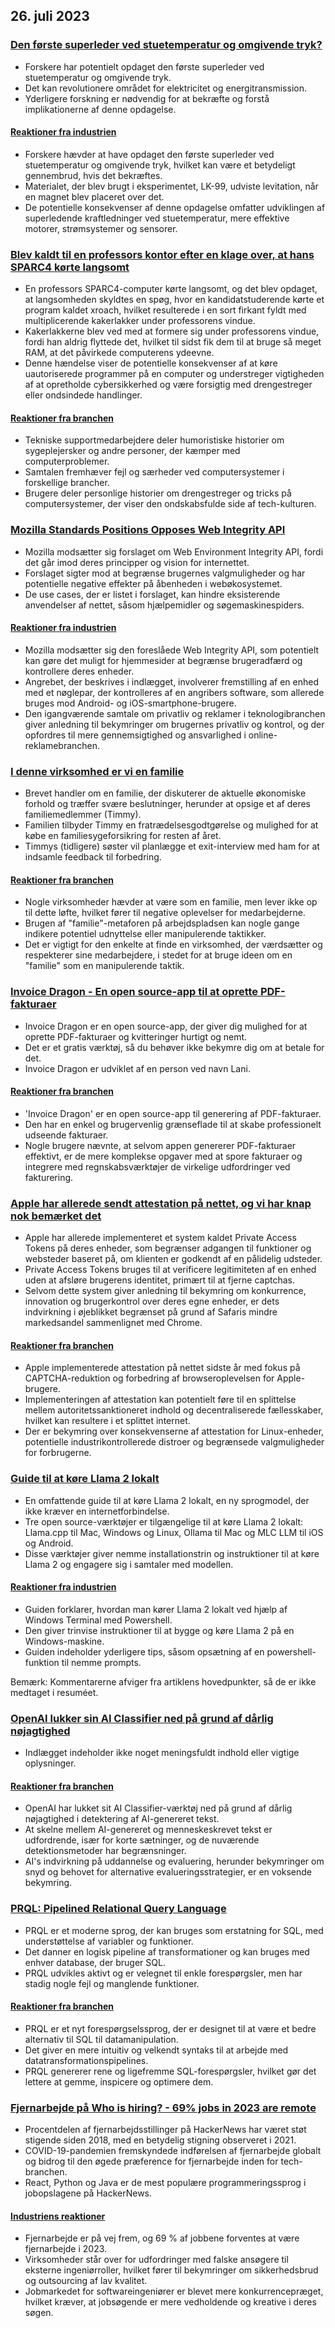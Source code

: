 

<CallToAction />

<Steps>

## 26. juli 2023

### [Den første superleder ved stuetemperatur og omgivende tryk?](https://arxiv.org/abs/2307.12008)

- Forskere har potentielt opdaget den første superleder ved stuetemperatur og omgivende tryk.
- Det kan revolutionere området for elektricitet og energitransmission.
- Yderligere forskning er nødvendig for at bekræfte og forstå implikationerne af denne opdagelse.

#### [Reaktioner fra industrien](http://news.ycombinator.com/item?id=36864624)

- Forskere hævder at have opdaget den første superleder ved stuetemperatur og omgivende tryk, hvilket kan være et betydeligt gennembrud, hvis det bekræftes.
- Materialet, der blev brugt i eksperimentet, LK-99, udviste levitation, når en magnet blev placeret over det.
- De potentielle konsekvenser af denne opdagelse omfatter udviklingen af superledende kraftledninger ved stuetemperatur, mere effektive motorer, strømsystemer og sensorer.

### [Blev kaldt til en professors kontor efter en klage over, at hans SPARC4 kørte langsomt](https://infosec.exchange/@paco/110772422266480371)

- En professors SPARC4-computer kørte langsomt, og det blev opdaget, at langsomheden skyldtes en spøg, hvor en kandidatstuderende kørte et program kaldet xroach, hvilket resulterede i en sort firkant fyldt med multiplicerende kakerlakker under professorens vindue.
- Kakerlakkerne blev ved med at formere sig under professorens vindue, fordi han aldrig flyttede det, hvilket til sidst fik dem til at bruge så meget RAM, at det påvirkede computerens ydeevne.
- Denne hændelse viser de potentielle konsekvenser af at køre uautoriserede programmer på en computer og understreger vigtigheden af at opretholde cybersikkerhed og være forsigtig med drengestreger eller ondsindede handlinger.

#### [Reaktioner fra branchen](http://news.ycombinator.com/item?id=36857314)

- Tekniske supportmedarbejdere deler humoristiske historier om sygeplejersker og andre personer, der kæmper med computerproblemer.
- Samtalen fremhæver fejl og særheder ved computersystemer i forskellige brancher.
- Brugere deler personlige historier om drengestreger og tricks på computersystemer, der viser den ondskabsfulde side af tech-kulturen.

### [Mozilla Standards Positions Opposes Web Integrity API](https://github.com/mozilla/standards-positions/issues/852)

- Mozilla modsætter sig forslaget om Web Environment Integrity API, fordi det går imod deres principper og vision for internettet.
- Forslaget sigter mod at begrænse brugernes valgmuligheder og har potentielle negative effekter på åbenheden i webøkosystemet.
- De use cases, der er listet i forslaget, kan hindre eksisterende anvendelser af nettet, såsom hjælpemidler og søgemaskinespiders.

#### [Reaktioner fra industrien](http://news.ycombinator.com/item?id=36857032)

- Mozilla modsætter sig den foreslåede Web Integrity API, som potentielt kan gøre det muligt for hjemmesider at begrænse brugeradfærd og kontrollere deres enheder.
- Angrebet, der beskrives i indlægget, involverer fremstilling af en enhed med et nøglepar, der kontrolleres af en angribers software, som allerede bruges mod Android- og iOS-smartphone-brugere.
- Den igangværende samtale om privatliv og reklamer i teknologibranchen giver anledning til bekymringer om brugernes privatliv og kontrol, og der opfordres til mere gennemsigtighed og ansvarlighed i online-reklamebranchen.

### [I denne virksomhed er vi en familie](https://pboyd.io/posts/at-company-we-are-family/)

- Brevet handler om en familie, der diskuterer de aktuelle økonomiske forhold og træffer svære beslutninger, herunder at opsige et af deres familiemedlemmer (Timmy).
- Familien tilbyder Timmy en fratrædelsesgodtgørelse og mulighed for at købe en familiesygeforsikring for resten af året.
- Timmys (tidligere) søster vil planlægge et exit-interview med ham for at indsamle feedback til forbedring.

#### [Reaktioner fra branchen](http://news.ycombinator.com/item?id=36864476)

- Nogle virksomheder hævder at være som en familie, men lever ikke op til dette løfte, hvilket fører til negative oplevelser for medarbejderne.
- Brugen af "familie"-metaforen på arbejdspladsen kan nogle gange indikere potentiel udnyttelse eller manipulerende taktikker.
- Det er vigtigt for den enkelte at finde en virksomhed, der værdsætter og respekterer sine medarbejdere, i stedet for at bruge ideen om en "familie" som en manipulerende taktik.

### [Invoice Dragon - En open source-app til at oprette PDF-fakturaer](https://invoicedragon.com/)

- Invoice Dragon er en open source-app, der giver dig mulighed for at oprette PDF-fakturaer og kvitteringer hurtigt og nemt.
- Det er et gratis værktøj, så du behøver ikke bekymre dig om at betale for det.
- Invoice Dragon er udviklet af en person ved navn Lani.

#### [Reaktioner fra branchen](http://news.ycombinator.com/item?id=36860898)

- 'Invoice Dragon' er en open source-app til generering af PDF-fakturaer.
- Den har en enkel og brugervenlig grænseflade til at skabe professionelt udseende fakturaer.
- Nogle brugere nævnte, at selvom appen genererer PDF-fakturaer effektivt, er de mere komplekse opgaver med at spore fakturaer og integrere med regnskabsværktøjer de virkelige udfordringer ved fakturering.

### [Apple har allerede sendt attestation på nettet, og vi har knap nok bemærket det](https://httptoolkit.com/blog/apple-private-access-tokens-attestation/)

- Apple har allerede implementeret et system kaldet Private Access Tokens på deres enheder, som begrænser adgangen til funktioner og websteder baseret på, om klienten er godkendt af en pålidelig udsteder.
- Private Access Tokens bruges til at verificere legitimiteten af en enhed uden at afsløre brugerens identitet, primært til at fjerne captchas.
- Selvom dette system giver anledning til bekymring om konkurrence, innovation og brugerkontrol over deres egne enheder, er dets indvirkning i øjeblikket begrænset på grund af Safaris mindre markedsandel sammenlignet med Chrome.

#### [Reaktioner fra branchen](http://news.ycombinator.com/item?id=36862494)

- Apple implementerede attestation på nettet sidste år med fokus på CAPTCHA-reduktion og forbedring af browseroplevelsen for Apple-brugere.
- Implementeringen af attestation kan potentielt føre til en splittelse mellem autoritetssanktioneret indhold og decentraliserede fællesskaber, hvilket kan resultere i et splittet internet.
- Der er bekymring over konsekvenserne af attestation for Linux-enheder, potentielle industrikontrollerede distroer og begrænsede valgmuligheder for forbrugerne.

### [Guide til at køre Llama 2 lokalt](https://replicate.com/blog/run-llama-locally)

- En omfattende guide til at køre Llama 2 lokalt, en ny sprogmodel, der ikke kræver en internetforbindelse.
- Tre open source-værktøjer er tilgængelige til at køre Llama 2 lokalt: Llama.cpp til Mac, Windows og Linux, Ollama til Mac og MLC LLM til iOS og Android.
- Disse værktøjer giver nemme installationstrin og instruktioner til at køre Llama 2 og engagere sig i samtaler med modellen.

#### [Reaktioner fra industrien](http://news.ycombinator.com/item?id=36865495)

- Guiden forklarer, hvordan man kører Llama 2 lokalt ved hjælp af Windows Terminal med Powershell.
- Den giver trinvise instruktioner til at bygge og køre Llama 2 på en Windows-maskine.
- Guiden indeholder yderligere tips, såsom opsætning af en powershell-funktion til nemme prompts.

Bemærk: Kommentarerne afviger fra artiklens hovedpunkter, så de er ikke medtaget i resuméet.

### [OpenAI lukker sin AI Classifier ned på grund af dårlig nøjagtighed](https://decrypt.co/149826/openai-quietly-shutters-its-ai-detection-tool)

- Indlægget indeholder ikke noget meningsfuldt indhold eller vigtige oplysninger.

#### [Reaktioner fra branchen](http://news.ycombinator.com/item?id=36862850)

- OpenAI har lukket sit AI Classifier-værktøj ned på grund af dårlig nøjagtighed i detektering af AI-genereret tekst.
- At skelne mellem AI-genereret og menneskeskrevet tekst er udfordrende, især for korte sætninger, og de nuværende detektionsmetoder har begrænsninger.
- AI's indvirkning på uddannelse og evaluering, herunder bekymringer om snyd og behovet for alternative evalueringsstrategier, er en voksende bekymring.

### [PRQL: Pipelined Relational Query Language](https://github.com/PRQL/prql)

- PRQL er et moderne sprog, der kan bruges som erstatning for SQL, med understøttelse af variabler og funktioner.
- Det danner en logisk pipeline af transformationer og kan bruges med enhver database, der bruger SQL.
- PRQL udvikles aktivt og er velegnet til enkle forespørgsler, men har stadig nogle fejl og manglende funktioner.

#### [Reaktioner fra branchen](http://news.ycombinator.com/item?id=36866861)

- PRQL er et nyt forespørgselssprog, der er designet til at være et bedre alternativ til SQL til datamanipulation.
- Det giver en mere intuitiv og velkendt syntaks til at arbejde med datatransformationspipelines.
- PRQL genererer rene og ligefremme SQL-forespørgsler, hvilket gør det lettere at gemme, inspicere og optimere dem.

### [Fjernarbejde på Who is hiring? - 69% jobs in 2023 are remote](https://blog.spatial.chat/tracking-hackernews-shifting-preferences-for-remote-jobs-over-5-years/)

- Procentdelen af fjernarbejdsstillinger på HackerNews har været støt stigende siden 2018, med en betydelig stigning observeret i 2021.
- COVID-19-pandemien fremskyndede indførelsen af fjernarbejde globalt og bidrog til den øgede præference for fjernarbejde inden for tech-branchen.
- React, Python og Java er de mest populære programmeringssprog i jobopslagene på HackerNews.

#### [Industriens reaktioner](http://news.ycombinator.com/item?id=36863280)

- Fjernarbejde er på vej frem, og 69 % af jobbene forventes at være fjernarbejde i 2023.
- Virksomheder står over for udfordringer med falske ansøgere til eksterne ingeniørroller, hvilket fører til bekymringer om sikkerhedsbrud og outsourcing af lav kvalitet.
- Jobmarkedet for softwareingeniører er blevet mere konkurrencepræget, hvilket kræver, at jobsøgende er mere vedholdende og kreative i deres søgen.

</Steps>

